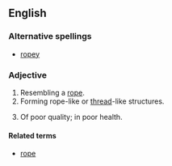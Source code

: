 ==English==

===Alternative spellings===
* [[ropey]]

===Adjective===
{{en-adj|ropier|ropiest|more}}

# Resembling a [[rope]].
# Forming rope-like or [[thread]]-like structures.
# {{context|British|colloquial}} Of poor quality; in poor health.

====Related terms====
* [[rope]]